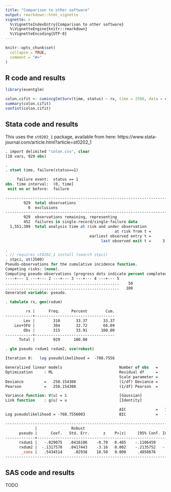 ```yaml
---
title: "Comparison to other software"
output: rmarkdown::html_vignette
vignette: >
  %\VignetteIndexEntry{Comparison to other software}
  %\VignetteEngine{knitr::rmarkdown}
  %\VignetteEncoding{UTF-8}
---
```


```r
knitr::opts_chunk$set(
  collapse = TRUE,
  comment = "#>"
)
```

## R code and results

```r
library(eventglm)

colon.cifit <- cumincglm(Surv(time, status) ~ rx, time = 2500, data = colon)
summary(colon.cifit)
confint(colon.cifit)
```


## Stata code and results

This uses the `st0202_1` package, available from here: https://www.stata-journal.com/article.html?article=st0202_1


```stata
. import delimited "colon.csv", clear
(18 vars, 929 obs)

. 
. stset time, failure(status==1)

     failure event:  status == 1
obs. time interval:  (0, time]
 exit on or before:  failure

------------------------------------------------------------------------------
        929  total observations
          0  exclusions
------------------------------------------------------------------------------
        929  observations remaining, representing
        452  failures in single-record/single-failure data
  1,551,389  total analysis time at risk and under observation
                                                at risk from t =         0
                                     earliest observed entry t =         0
                                          last observed exit t =     3,329

. 
. // requires st0202_1 install (search stpci)
. stpci, at(2500)
Pseudo-observations for the cumulative incidence function.
Competing risks: (none).
Computing pseudo-observations (progress dots indicate percent completed).
----+--- 1 ---+--- 2 ---+--- 3 ---+--- 4 ---+--- 5 
..................................................    50
..................................................   100
Generated variable: pseudo.

. tabulate rx, gen(rxdum)

         rx |      Freq.     Percent        Cum.
------------+-----------------------------------
        Lev |        310       33.37       33.37
    Lev+5FU |        304       32.72       66.09
        Obs |        315       33.91      100.00
------------+-----------------------------------
      Total |        929      100.00

. glm pseudo rxdum1 rxdum2, vce(robust)

Iteration 0:   log pseudolikelihood =  -708.7556  

Generalized linear models                         Number of obs   =        929
Optimization     : ML                             Residual df     =        926
                                                  Scale parameter =    .270145
Deviance         =   250.154308                   (1/df) Deviance =    .270145
Pearson          =   250.154308                   (1/df) Pearson  =    .270145

Variance function: V(u) = 1                       [Gaussian]
Link function    : g(u) = u                       [Identity]

                                                  AIC             =   1.532305
Log pseudolikelihood = -708.7556003               BIC             =   -6078.23

------------------------------------------------------------------------------
             |               Robust
      pseudo |      Coef.   Std. Err.      z    P>|z|     [95% Conf. Interval]
-------------+----------------------------------------------------------------
      rxdum1 |   -.029075   .0416186    -0.70   0.485    -.1106459    .0524959
      rxdum2 |  -.1317578   .0417443    -3.16   0.002    -.2135752   -.0499404
       _cons |   .5434514     .02938    18.50   0.000     .4858676    .6010352
------------------------------------------------------------------------------
```

## SAS code and results

TODO
